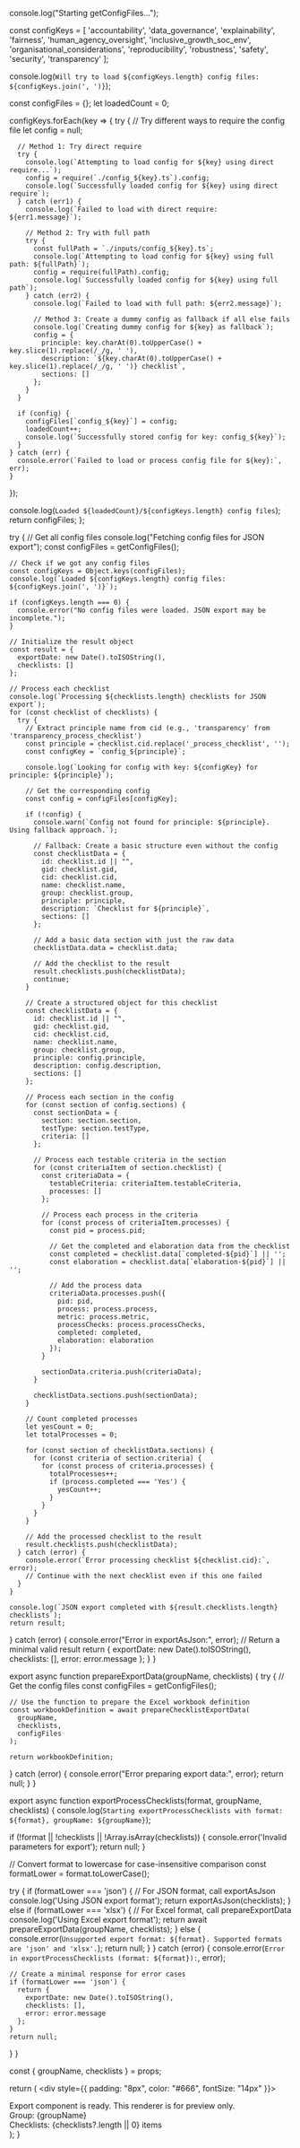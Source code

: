 
  console.log("Starting getConfigFiles...");
  
  const configKeys = [
    'accountability',
    'data_governance',
    'explainability',
    'fairness',
    'human_agency_oversight',
    'inclusive_growth_soc_env',
    'organisational_considerations',
    'reproducibility',
    'robustness',
    'safety',
    'security',
    'transparency'
  ];

  console.log(`Will try to load ${configKeys.length} config files: ${configKeys.join(', ')}`);

  const configFiles = {};
  let loadedCount = 0;
  
  configKeys.forEach(key => {
    try {
      // Try different ways to require the config file
      let config = null;
      
      // Method 1: Try direct require
      try {
        console.log(`Attempting to load config for ${key} using direct require...`);
        config = require(`./config_${key}.ts`).config;
        console.log(`Successfully loaded config for ${key} using direct require`);
      } catch (err1) {
        console.log(`Failed to load with direct require: ${err1.message}`);
        
        // Method 2: Try with full path
        try {
          const fullPath = `./inputs/config_${key}.ts`;
          console.log(`Attempting to load config for ${key} using full path: ${fullPath}`);
          config = require(fullPath).config;
          console.log(`Successfully loaded config for ${key} using full path`);
        } catch (err2) {
          console.log(`Failed to load with full path: ${err2.message}`);
          
          // Method 3: Create a dummy config as fallback if all else fails
          console.log(`Creating dummy config for ${key} as fallback`);
          config = {
            principle: key.charAt(0).toUpperCase() + key.slice(1).replace(/_/g, ' '),
            description: `${key.charAt(0).toUpperCase() + key.slice(1).replace(/_/g, ' ')} checklist`,
            sections: []
          };
        }
      }
      
      if (config) {
        configFiles[`config_${key}`] = config;
        loadedCount++;
        console.log(`Successfully stored config for key: config_${key}`);
      }
    } catch (err) {
      console.error(`Failed to load or process config file for ${key}:`, err);
    }
  });

  console.log(`Loaded ${loadedCount}/${configKeys.length} config files`);
  return configFiles;
};

  try {
    // Get all config files
    console.log("Fetching config files for JSON export");
    const configFiles = getConfigFiles();
    
    // Check if we got any config files
    const configKeys = Object.keys(configFiles);
    console.log(`Loaded ${configKeys.length} config files: ${configKeys.join(', ')}`);
    
    if (configKeys.length === 0) {
      console.error("No config files were loaded. JSON export may be incomplete.");
    }

    // Initialize the result object
    const result = {
      exportDate: new Date().toISOString(),
      checklists: []
    };

    // Process each checklist
    console.log(`Processing ${checklists.length} checklists for JSON export`);
    for (const checklist of checklists) {
      try {
        // Extract principle name from cid (e.g., 'transparency' from 'transparency_process_checklist')
        const principle = checklist.cid.replace('_process_checklist', '');
        const configKey = `config_${principle}`;
        
        console.log(`Looking for config with key: ${configKey} for principle: ${principle}`);

        // Get the corresponding config
        const config = configFiles[configKey];

        if (!config) {
          console.warn(`Config not found for principle: ${principle}. Using fallback approach.`);
          
          // Fallback: Create a basic structure even without the config
          const checklistData = {
            id: checklist.id || "",
            gid: checklist.gid,
            cid: checklist.cid,
            name: checklist.name,
            group: checklist.group,
            principle: principle,
            description: `Checklist for ${principle}`,
            sections: []
          };
          
          // Add a basic data section with just the raw data
          checklistData.data = checklist.data;
          
          // Add the checklist to the result
          result.checklists.push(checklistData);
          continue;
        }

        // Create a structured object for this checklist
        const checklistData = {
          id: checklist.id || "",
          gid: checklist.gid,
          cid: checklist.cid,
          name: checklist.name,
          group: checklist.group,
          principle: config.principle,
          description: config.description,
          sections: []
        };

        // Process each section in the config
        for (const section of config.sections) {
          const sectionData = {
            section: section.section,
            testType: section.testType,
            criteria: []
          };

          // Process each testable criteria in the section
          for (const criteriaItem of section.checklist) {
            const criteriaData = {
              testableCriteria: criteriaItem.testableCriteria,
              processes: []
            };

            // Process each process in the criteria
            for (const process of criteriaItem.processes) {
              const pid = process.pid;

              // Get the completed and elaboration data from the checklist
              const completed = checklist.data[`completed-${pid}`] || '';
              const elaboration = checklist.data[`elaboration-${pid}`] || '';

              // Add the process data
              criteriaData.processes.push({
                pid: pid,
                process: process.process,
                metric: process.metric,
                processChecks: process.processChecks,
                completed: completed,
                elaboration: elaboration
              });
            }

            sectionData.criteria.push(criteriaData);
          }

          checklistData.sections.push(sectionData);
        }

        // Count completed processes
        let yesCount = 0;
        let totalProcesses = 0;

        for (const section of checklistData.sections) {
          for (const criteria of section.criteria) {
            for (const process of criteria.processes) {
              totalProcesses++;
              if (process.completed === 'Yes') {
                yesCount++;
              }
            }
          }
        }
        
        // Add the processed checklist to the result
        result.checklists.push(checklistData);
      } catch (error) {
        console.error(`Error processing checklist ${checklist.cid}:`, error);
        // Continue with the next checklist even if this one failed
      }
    }

    console.log(`JSON export completed with ${result.checklists.length} checklists`);
    return result;
  } catch (error) {
    console.error("Error in exportAsJson:", error);
    // Return a minimal valid result
    return {
      exportDate: new Date().toISOString(),
      checklists: [],
      error: error.message
    };
  }
}

export async function prepareExportData(groupName, checklists) {
  try {
    // Get the config files
    const configFiles = getConfigFiles();

    // Use the function to prepare the Excel workbook definition
    const workbookDefinition = await prepareChecklistExportData(
      groupName,
      checklists,
      configFiles
    );

    return workbookDefinition;

} catch (error) {
console.error("Error preparing export data:", error);
return null;
}
}


export async function exportProcessChecklists(format, groupName, checklists) {
  console.log(`Starting exportProcessChecklists with format: ${format}, groupName: ${groupName}`);
  
  if (!format || !checklists || !Array.isArray(checklists)) {
    console.error('Invalid parameters for export');
    return null;
  }

  // Convert format to lowercase for case-insensitive comparison
  const formatLower = format.toLowerCase();

  try {
    if (formatLower === 'json') {
      // For JSON format, call exportAsJson
      console.log('Using JSON export format');
      return exportAsJson(checklists);
    } else if (formatLower === 'xlsx') {
      // For Excel format, call prepareExportData
      console.log('Using Excel export format');
      return await prepareExportData(groupName, checklists);
    } else {
      console.error(`Unsupported export format: ${format}. Supported formats are 'json' and 'xlsx'.`);
      return null;
    }
  } catch (error) {
    console.error(`Error in exportProcessChecklists (format: ${format}):`, error);
    
    // Create a minimal response for error cases
    if (formatLower === 'json') {
      return {
        exportDate: new Date().toISOString(),
        checklists: [],
        error: error.message
      };
    }
    return null;
  }
}

  const { groupName, checklists } = props;

  return (
    <div style={{ padding: "8px", color: "#666", fontSize: "14px" }}>
      <div>Export component is ready. This renderer is for preview only.</div>
      <div>Group: {groupName}</div>
      <div>Checklists: {checklists?.length || 0} items</div>
    </div>
  );
}
